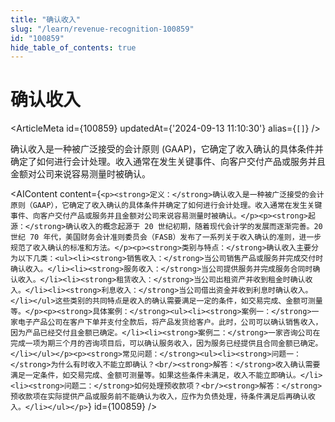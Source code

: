 ```yaml
---
title: "确认收入"
slug: "/learn/revenue-recognition-100859"
id: "100859"
hide_table_of_contents: true
---
```



# 确认收入

<ArticleMeta id={100859} updatedAt={'2024-09-13 11:10:30'} alias={`[]`} />
<div className='border-solid border-b border-t-0 my-4 border-[var(--ifm-color-gray-300)]' />

确认收入是一种被广泛接受的会计原则 (GAAP)，它确定了收入确认的具体条件并确定了如何进行会计处理。收入通常在发生关键事件、向客户交付产品或服务并且金额对公司来说容易测量时被确认。

<AIContent content={`<p><strong>定义：</strong>确认收入是一种被广泛接受的会计原则（GAAP），它确定了收入确认的具体条件并确定了如何进行会计处理。收入通常在发生关键事件、向客户交付产品或服务并且金额对公司来说容易测量时被确认。</p><p><strong>起源：</strong>确认收入的概念起源于 20 世纪初期，随着现代会计学的发展而逐渐完善。20 世纪 70 年代，美国财务会计准则委员会（FASB）发布了一系列关于收入确认的准则，进一步规范了收入确认的标准和方法。</p><p><strong>类别与特点：</strong>确认收入主要分为以下几类：<ul><li><strong>销售收入：</strong>当公司销售产品或服务并完成交付时确认收入。</li><li><strong>服务收入：</strong>当公司提供服务并完成服务合同时确认收入。</li><li><strong>租赁收入：</strong>当公司出租资产并收到租金时确认收入。</li><li><strong>利息收入：</strong>当公司借出资金并收到利息时确认收入。</li></ul>这些类别的共同特点是收入的确认需要满足一定的条件，如交易完成、金额可测量等。</p><p><strong>具体案例：</strong><ul><li><strong>案例一：</strong>一家电子产品公司在客户下单并支付全款后，将产品发货给客户。此时，公司可以确认销售收入，因为产品已经交付且金额已确定。</li><li><strong>案例二：</strong>一家咨询公司在完成一项为期三个月的咨询项目后，可以确认服务收入，因为服务已经提供且合同金额已确定。</li></ul></p><p><strong>常见问题：</strong><ul><li><strong>问题一：</strong>为什么有时收入不能立即确认？<br/><strong>解答：</strong>收入确认需要满足一定条件，如交易完成、金额可测量等。如果这些条件未满足，收入不能立即确认。</li><li><strong>问题二：</strong>如何处理预收款项？<br/><strong>解答：</strong>预收款项在实际提供产品或服务前不能确认为收入，应作为负债处理，待条件满足后再确认收入。</li></ul></p>`} id={100859} />
